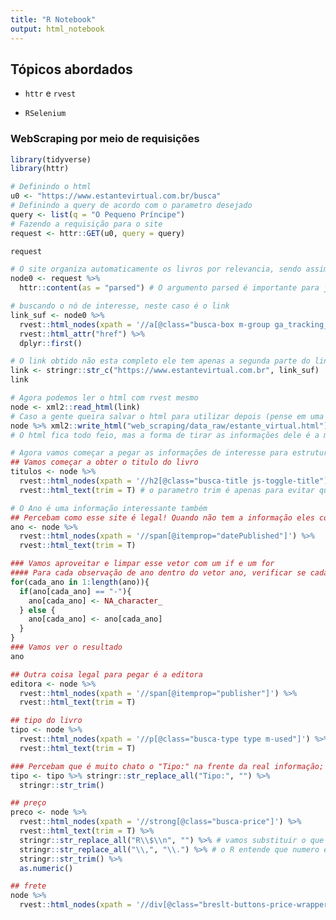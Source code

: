 ```yaml
---
title: "R Notebook"
output: html_notebook
---
```


## Tópicos abordados

- `httr` e `rvest`

- `RSelenium`

### WebScraping por meio de requisições

```r
library(tidyverse)
library(httr)
```

```r
# Definindo o html
u0 <- "https://www.estantevirtual.com.br/busca"
# Definindo a query de acordo com o parametro desejado
query <- list(q = "O Pequeno Príncipe")
# Fazendo a requisição para o site
request <- httr::GET(u0, query = query)

request

# O site organiza automaticamente os livros por relevancia, sendo assim vamos pegar o primeiro link
node0 <- request %>% 
  httr::content(as = "parsed") # O argumento parsed é importante para já obtermos o html parseado

# buscando o nó de interesse, neste caso é o link
link_suf <- node0 %>% 
  rvest::html_nodes(xpath = '//a[@class="busca-box m-group ga_tracking_event desktop"]') %>% 
  rvest::html_attr("href") %>% 
  dplyr::first()

# O link obtido não esta completo ele tem apenas a segunda parte do link. Vamos montá-lo
link <- stringr::str_c("https://www.estantevirtual.com.br", link_suf)
link

# Agora podemos ler o html com rvest mesmo
node <- xml2::read_html(link)
# Caso a gente queira salvar o html para utilizar depois (pense em uma situação que nós não temos internet)
node %>% xml2::write_html("web_scraping/data_raw/estante_virtual.html")
# O html fica todo feio, mas a forma de tirar as informações dele é a mesma.

# Agora vamos começar a pegar as informações de interesse para estrutura-las em tabelas. Esse processo é chamado de parser e o que basicamente estamos fazendo é parsear um arquivo HTML
## Vamos começar a obter o titulo do livro
titulos <- node %>% 
  rvest::html_nodes(xpath = '//h2[@class="busca-title js-toggle-title"]') %>% 
  rvest::html_text(trim = T) # o parametro trim é apenas para evitar que a string venha algo como "   Pequeno Príncipe  "

# O Ano é uma informação interessante também
## Percebam como esse site é legal! Quando não tem a informação eles colocam um "-". Se não tivessemos isso, teriamos problemas
ano <- node %>% 
  rvest::html_nodes(xpath = '//span[@itemprop="datePublished"]') %>% 
  rvest::html_text(trim = T)

### Vamos aproveitar e limpar esse vetor com um if e um for
#### Para cada observação de ano dentro do vetor ano, verificar se cada elemento é igual a "-". Em caso positivo, substituir "-" por NA; caso contrario, manter como está
for(cada_ano in 1:length(ano)){
  if(ano[cada_ano] == "-"){
    ano[cada_ano] <- NA_character_
  } else {
    ano[cada_ano] <- ano[cada_ano]
  }
}
### Vamos ver o resultado
ano

## Outra coisa legal para pegar é a editora
editora <- node %>% 
  rvest::html_nodes(xpath = '//span[@itemprop="publisher"]') %>%
  rvest::html_text(trim = T)

## tipo do livro
tipo <- node %>%
  rvest::html_nodes(xpath = '//p[@class="busca-type type m-used"]') %>% 
  rvest::html_text(trim = T)

### Percebam que é muito chato o "Tipo:" na frente da real informação; vamos remove-lo
tipo <- tipo %>% stringr::str_replace_all("Tipo:", "") %>% 
  stringr::str_trim()

## preço
preco <- node %>% 
  rvest::html_nodes(xpath = '//strong[@class="busca-price"]') %>% 
  rvest::html_text(trim = T) %>% 
  stringr::str_replace_all("R\\$\\n", "") %>% # vamos substituir o que nao queremos
  stringr::str_replace_all("\\,", "\\.") %>% # o R entende que numero é separado por pont
  stringr::str_trim() %>% 
  as.numeric()

## frete
node %>% 
  rvest::html_nodes(xpath = '//div[@class="breslt-buttons-price-wrapper"]//span[@class="busca-label"]/text()') %>% rvest::html_text()
```

